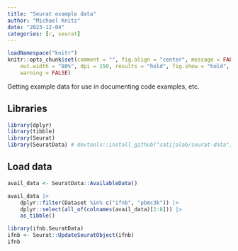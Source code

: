 ```yaml
---
title: "Seurat example data"
author: "Michael Knitz"
date: "2023-12-04"
categories: [r, seurat]
---
```


```r
loadNamespace("knitr")
knitr::opts_chunk$set(comment = "", fig.align = "center", message = FALSE,
    out.width = "80%", dpi = 150, results = "hold", fig.show = "hold",
    warning = FALSE)
```

Getting example data for use in documenting code examples, etc.

## Libraries

```r
library(dplyr)
library(tibble)
library(Seurat)
library(SeuratData) # devtools::install_github("satijalab/seurat-data")
```

## Load data

```r
avail_data <- SeuratData::AvailableData()

avail_data |>
    dplyr::filter(Dataset %in% c("ifnb", "pbmc3k")) |>
    dplyr::select(all_of(colnames(avail_data)[1:8])) |>
    as_tibble()
```

```r
library(ifnb.SeuratData)
ifnb <- Seurat::UpdateSeuratObject(ifnb)
ifnb
```
